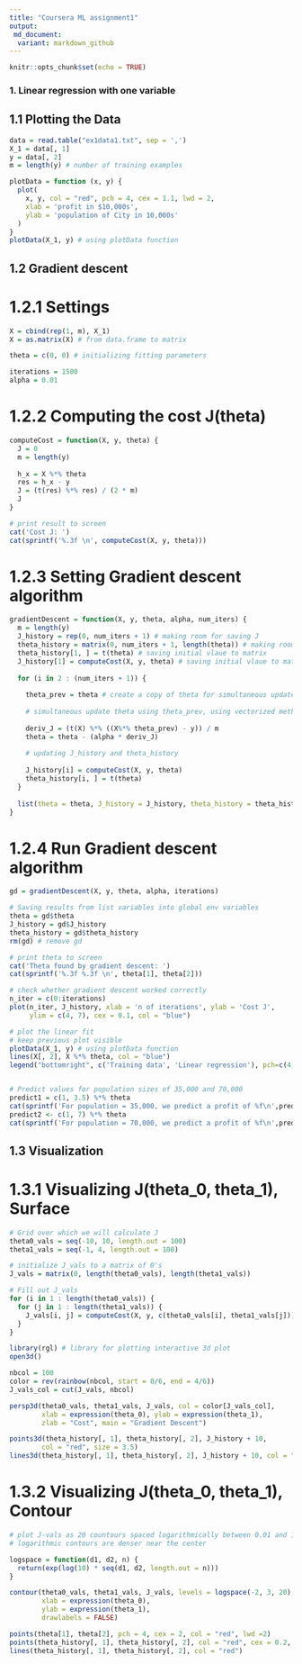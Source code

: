 ```yaml
---
title: "Coursera ML assignment1"
output: 
 md_document:
  variant: markdown_github
---
```


```r
knitr::opts_chunk$set(echo = TRUE)
```

### 1. Linear regression with one variable

## 1.1 Plotting the Data
```r
data = read.table("ex1data1.txt", sep = ',')
X_1 = data[, 1]
y = data[, 2]
m = length(y) # number of training examples

plotData = function (x, y) {
  plot(
    x, y, col = "red", pch = 4, cex = 1.1, lwd = 2,
    xlab = 'profit in $10,000s',
    ylab = 'population of City in 10,000s'
  )
}
plotData(X_1, y) # using plotData function
```

## 1.2 Gradient descent

# 1.2.1 Settings
``` r

X = cbind(rep(1, m), X_1)
X = as.matrix(X) # from data.frame to matrix

theta = c(0, 0) # initializing fitting parameters

iterations = 1500
alpha = 0.01
```

# 1.2.2 Computing the cost J(theta)
```r
computeCost = function(X, y, theta) {
  J = 0 
  m = length(y)
    
  h_x = X %*% theta
  res = h_x - y
  J = (t(res) %*% res) / (2 * m)
  J
}

# print result to screen
cat('Cost J: ')
cat(sprintf('%.3f \n', computeCost(X, y, theta)))
```

# 1.2.3 Setting Gradient descent algorithm
```r
gradientDescent = function(X, y, theta, alpha, num_iters) {
  m = length(y)
  J_history = rep(0, num_iters + 1) # making room for saving J
  theta_history = matrix(0, num_iters + 1, length(theta)) # making room for saving theta
  theta_history[1, ] = t(theta) # saving initial vlaue to matrix
  J_history[1] = computeCost(X, y, theta) # saving initial vlaue to matrix
  
  for (i in 2 : (num_iters + 1)) {
    
    theta_prev = theta # create a copy of theta for simultaneous update
    
    # simultaneous update theta using theta_prev, using vectorized method
    
    deriv_J = (t(X) %*% ((X%*% theta_prev) - y)) / m
    theta = theta - (alpha * deriv_J)
    
    # updating J_history and theta_history
    
    J_history[i] = computeCost(X, y, theta)
    theta_history[i, ] = t(theta)
  }
  
  list(theta = theta, J_history = J_history, theta_history = theta_history)
}
```


# 1.2.4 Run Gradient descent algorithm
```r
gd = gradientDescent(X, y, theta, alpha, iterations)

# Saving results from list variables into global env variables
theta = gd$theta
J_history = gd$J_history
theta_history = gd$theta_history
rm(gd) # remove gd

# print theta to screen
cat('Theta found by gradient descent: ')
cat(sprintf('%.3f %.3f \n', theta[1], theta[2]))

# check whether gradient descent worked correctly 
n_iter = c(0:iterations)
plot(n_iter, J_history, xlab = 'n of iterations', ylab = 'Cost J',
     ylim = c(4, 7), cex = 0.1, col = "blue")
```
```r
# plot the linear fit
# keep previous plot visible
plotData(X_1, y) # using plotData function
lines(X[, 2], X %*% theta, col = "blue")
legend("bottomright", c('Training data', 'Linear regression'), pch=c(4,NA),col=c("red","blue"), lty=c(NA,1) )


# Predict values for population sizes of 35,000 and 70,000
predict1 = c(1, 3.5) %*% theta
cat(sprintf('For population = 35,000, we predict a profit of %f\n',predict1*10000))
predict2 <- c(1, 7) %*% theta
cat(sprintf('For population = 70,000, we predict a profit of %f\n',predict2*10000))
```


## 1.3 Visualization 


# 1.3.1 Visualizing J(theta_0, theta_1), Surface
```r
# Grid over which we will calculate J
theta0_vals = seq(-10, 10, length.out = 100)
theta1_vals = seq(-1, 4, length.out = 100)

# initialize J_vals to a matrix of 0's
J_vals = matrix(0, length(theta0_vals), length(theta1_vals))

# Fill out J_vals
for (i in 1 : length(theta0_vals)) {
  for (j in 1 : length(theta1_vals)) {
    J_vals[i, j] = computeCost(X, y, c(theta0_vals[i], theta1_vals[j]))
  }
}

library(rgl) # library for plotting interactive 3d plot
open3d()

nbcol = 100
color = rev(rainbow(nbcol, start = 0/6, end = 4/6))
J_vals_col = cut(J_vals, nbcol)

persp3d(theta0_vals, theta1_vals, J_vals, col = color[J_vals_col],
        xlab = expression(theta_0), ylab = expression(theta_1),
        zlab = "Cost", main = "Gradient Descent")

points3d(theta_history[, 1], theta_history[, 2], J_history + 10,
        col = "red", size = 3.5)
lines3d(theta_history[, 1], theta_history[, 2], J_history + 10, col = "red")
```
# 1.3.2 Visualizing J(theta_0, theta_1), Contour
```r
# plot J-vals as 20 countours spaced logarithmically between 0.01 and 100
# logarithmic contours are denser near the center

logspace = function(d1, d2, n) {
  return(exp(log(10) * seq(d1, d2, length.out = n)))
}

contour(theta0_vals, theta1_vals, J_vals, levels = logspace(-2, 3, 20),
        xlab = expression(theta_0),
        ylab = expression(theta_1),
        drawlabels = FALSE)

points(theta[1], theta[2], pch = 4, cex = 2, col = "red", lwd =2)
points(theta_history[, 1], theta_history[, 2], col = "red", cex = 0.2, lwd = 1, pch =19)
lines(theta_history[, 1], theta_history[, 2], col = "red")
```



